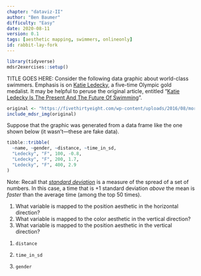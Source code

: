 ```yaml
---
chapter: "dataviz-II"
author: "Ben Baumer"
difficulty: "Easy"
date: 2020-08-11 
version: 0.1
tags: [aesthetic mapping, swimmers, onlineonly]
id: rabbit-lay-fork
---
```


```r
library(tidyverse)
mdsr2exercises::setup()
```

TITLE GOES HERE: Consider the following data graphic about world-class swimmers. Emphasis is on [Katie Ledecky](https://en.wikipedia.org/wiki/Katie\_Ledecky), a five-time Olympic gold medalist. It may be helpful to peruse the original article, entitled "[Katie Ledecky Is The Present And The Future Of Swimming](https://fivethirtyeight.com/features/katie-ledecky-is-the-present-and-the-future-of-swimming/)".

```r
original <- "https://fivethirtyeight.com/wp-content/uploads/2016/08/morris-ledecky-2.png"
include_mdsr_img(original)
```

Suppose that the graphic was generated from a data frame like the one shown below (it wasn't---these are fake data). 

```r
tibble::tribble(
  ~name, ~gender, ~distance, ~time_in_sd,
  "Ledecky", "F", 100, -0.8,
  "Ledecky", "F", 200, 1.7,
  "Ledecky", "F", 400, 2.9
)
```

Note: Recall that [*standard deviation*](https://en.wikipedia.org/wiki/Standard_deviation) is a measure of the spread of a set of numbers. In this case, a time that is +1 standard deviation *above* the mean is *faster* than the average time (among the top 50 times).

1. What variable is mapped to the position aesthetic in the horizontal direction? 
1. What variable is mapped to the color aesthetic in the vertical direction?
1. What variable is mapped to the position aesthetic in the vertical direction?

<!--answer-start-->

1. `distance`

2. `time_in_sd`

3. `gender`

<!--answer-end-->



